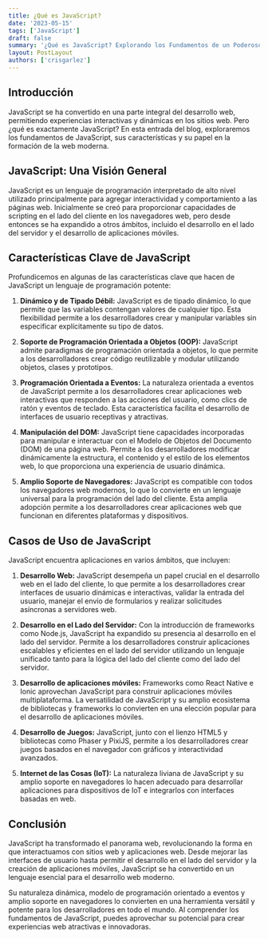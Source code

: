 ```yaml
---
title: ¿Qué es JavaScript?
date: '2023-05-15'
tags: ['JavaScript']
draft: false
summary: '¿Qué es JavaScript? Explorando los Fundamentos de un Poderoso Lenguaje de Programación.'
layout: PostLayout
authors: ['crisgarlez']
---
```


## Introducción

JavaScript se ha convertido en una parte integral del desarrollo web, permitiendo experiencias interactivas y dinámicas en los sitios web. Pero ¿qué es exactamente JavaScript? En esta entrada del blog, exploraremos los fundamentos de JavaScript, sus características y su papel en la formación de la web moderna.

## JavaScript: Una Visión General

JavaScript es un lenguaje de programación interpretado de alto nivel utilizado principalmente para agregar interactividad y comportamiento a las páginas web. Inicialmente se creó para proporcionar capacidades de scripting en el lado del cliente en los navegadores web, pero desde entonces se ha expandido a otros ámbitos, incluido el desarrollo en el lado del servidor y el desarrollo de aplicaciones móviles.

## Características Clave de JavaScript

Profundicemos en algunas de las características clave que hacen de JavaScript un lenguaje de programación potente:

1. **Dinámico y de Tipado Débil:** JavaScript es de tipado dinámico, lo que permite que las variables contengan valores de cualquier tipo. Esta flexibilidad permite a los desarrolladores crear y manipular variables sin especificar explícitamente su tipo de datos.

2. **Soporte de Programación Orientada a Objetos (OOP):** JavaScript admite paradigmas de programación orientada a objetos, lo que permite a los desarrolladores crear código reutilizable y modular utilizando objetos, clases y prototipos.

3. **Programación Orientada a Eventos:** La naturaleza orientada a eventos de JavaScript permite a los desarrolladores crear aplicaciones web interactivas que responden a las acciones del usuario, como clics de ratón y eventos de teclado. Esta característica facilita el desarrollo de interfaces de usuario receptivas y atractivas.

4. **Manipulación del DOM:** JavaScript tiene capacidades incorporadas para manipular e interactuar con el Modelo de Objetos del Documento (DOM) de una página web. Permite a los desarrolladores modificar dinámicamente la estructura, el contenido y el estilo de los elementos web, lo que proporciona una experiencia de usuario dinámica.

5. **Amplio Soporte de Navegadores:** JavaScript es compatible con todos los navegadores web modernos, lo que lo convierte en un lenguaje universal para la programación del lado del cliente. Esta amplia adopción permite a los desarrolladores crear aplicaciones web que funcionan en diferentes plataformas y dispositivos.

## Casos de Uso de JavaScript

JavaScript encuentra aplicaciones en varios ámbitos, que incluyen:

1. **Desarrollo Web:** JavaScript desempeña un papel crucial en el desarrollo web en el lado del cliente, lo que permite a los desarrolladores crear interfaces de usuario dinámicas e interactivas, validar la entrada del usuario, manejar el envío de formularios y realizar solicitudes asíncronas a servidores web.

2. **Desarrollo en el Lado del Servidor:** Con la introducción de frameworks como Node.js, JavaScript ha expandido su presencia al desarrollo en el lado del servidor. Permite a los desarrolladores construir aplicaciones escalables y eficientes en el lado del servidor utilizando un lenguaje unificado tanto para la lógica del lado del cliente como del lado del servidor.

3. **Desarrollo de aplicaciones móviles:** Frameworks como React Native e Ionic aprovechan JavaScript para construir aplicaciones móviles multiplataforma. La versatilidad de JavaScript y su amplio ecosistema de bibliotecas y frameworks lo convierten en una elección popular para el desarrollo de aplicaciones móviles.

4. **Desarrollo de Juegos:** JavaScript, junto con el lienzo HTML5 y bibliotecas como Phaser y PixiJS, permite a los desarrolladores crear juegos basados en el navegador con gráficos y interactividad avanzados.

5. **Internet de las Cosas (IoT):** La naturaleza liviana de JavaScript y su amplio soporte en navegadores lo hacen adecuado para desarrollar aplicaciones para dispositivos de IoT e integrarlos con interfaces basadas en web.

## Conclusión

JavaScript ha transformado el panorama web, revolucionando la forma en que interactuamos con sitios web y aplicaciones web. Desde mejorar las interfaces de usuario hasta permitir el desarrollo en el lado del servidor y la creación de aplicaciones móviles, JavaScript se ha convertido en un lenguaje esencial para el desarrollo web moderno.

Su naturaleza dinámica, modelo de programación orientado a eventos y amplio soporte en navegadores lo convierten en una herramienta versátil y potente para los desarrolladores en todo el mundo. Al comprender los fundamentos de JavaScript, puedes aprovechar su potencial para crear experiencias web atractivas e innovadoras.

